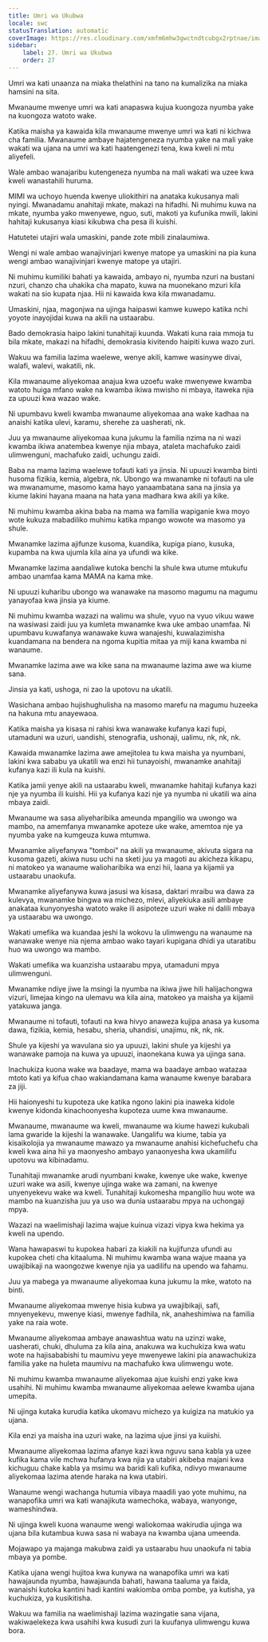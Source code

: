 ```yaml
---
title: Umri wa Ukubwa
locale: swc
statusTranslation: automatic
coverImage: https://res.cloudinary.com/xmfm6mhw3gwctndtcubgx2rptnae/image/upload/v1740337243/small_cover_educacion_fundamental_a051170f1c.webp
sidebar:
    label: 27. Umri wa Ukubwa
    order: 27
---
```

Umri wa kati unaanza na miaka thelathini na tano na kumalizika na miaka hamsini na sita.

Mwanaume mwenye umri wa kati anapaswa kujua kuongoza nyumba yake na kuongoza watoto wake.

Katika maisha ya kawaida kila mwanaume mwenye umri wa kati ni kichwa cha familia. Mwanaume ambaye hajatengeneza nyumba yake na mali yake wakati wa ujana na umri wa kati haatengenezi tena, kwa kweli ni mtu aliyefeli.

Wale ambao wanajaribu kutengeneza nyumba na mali wakati wa uzee kwa kweli wanastahili huruma.

MIMI wa uchoyo huenda kwenye uliokithiri na anataka kukusanya mali nyingi. Mwanadamu anahitaji mkate, makazi na hifadhi. Ni muhimu kuwa na mkate, nyumba yako mwenyewe, nguo, suti, makoti ya kufunika mwili, lakini hahitaji kukusanya kiasi kikubwa cha pesa ili kuishi.

Hatutetei utajiri wala umaskini, pande zote mbili zinalaumiwa.

Wengi ni wale ambao wanajivinjari kwenye matope ya umaskini na pia kuna wengi ambao wanajivinjari kwenye matope ya utajiri.

Ni muhimu kumiliki bahati ya kawaida, ambayo ni, nyumba nzuri na bustani nzuri, chanzo cha uhakika cha mapato, kuwa na muonekano mzuri kila wakati na sio kupata njaa. Hii ni kawaida kwa kila mwanadamu.

Umaskini, njaa, magonjwa na ujinga haipaswi kamwe kuwepo katika nchi yoyote inayojidai kuwa na akili na ustaarabu.

Bado demokrasia haipo lakini tunahitaji kuunda. Wakati kuna raia mmoja tu bila mkate, makazi na hifadhi, demokrasia kivitendo haipiti kuwa wazo zuri.

Wakuu wa familia lazima waelewe, wenye akili, kamwe wasinywe divai, walafi, walevi, wakatili, nk.

Kila mwanaume aliyekomaa anajua kwa uzoefu wake mwenyewe kwamba watoto huiga mfano wake na kwamba ikiwa mwisho ni mbaya, itaweka njia za upuuzi kwa wazao wake.

Ni upumbavu kweli kwamba mwanaume aliyekomaa ana wake kadhaa na anaishi katika ulevi, karamu, sherehe za uasherati, nk.

Juu ya mwanaume aliyekomaa kuna jukumu la familia nzima na ni wazi kwamba ikiwa anatembea kwenye njia mbaya, ataleta machafuko zaidi ulimwenguni, machafuko zaidi, uchungu zaidi.

Baba na mama lazima waelewe tofauti kati ya jinsia. Ni upuuzi kwamba binti husoma fizikia, kemia, algebra, nk. Ubongo wa mwanamke ni tofauti na ule wa mwanamume, masomo kama hayo yanaambatana sana na jinsia ya kiume lakini hayana maana na hata yana madhara kwa akili ya kike.

Ni muhimu kwamba akina baba na mama wa familia wapiganie kwa moyo wote kukuza mabadiliko muhimu katika mpango wowote wa masomo ya shule.

Mwanamke lazima ajifunze kusoma, kuandika, kupiga piano, kusuka, kupamba na kwa ujumla kila aina ya ufundi wa kike.

Mwanamke lazima aandaliwe kutoka benchi la shule kwa utume mtukufu ambao unamfaa kama MAMA na kama mke.

Ni upuuzi kuharibu ubongo wa wanawake na masomo magumu na magumu yanayofaa kwa jinsia ya kiume.

Ni muhimu kwamba wazazi na walimu wa shule, vyuo na vyuo vikuu wawe na wasiwasi zaidi juu ya kumleta mwanamke kwa uke ambao unamfaa. Ni upumbavu kuwafanya wanawake kuwa wanajeshi, kuwalazimisha kuandamana na bendera na ngoma kupitia mitaa ya miji kana kwamba ni wanaume.

Mwanamke lazima awe wa kike sana na mwanaume lazima awe wa kiume sana.

Jinsia ya kati, ushoga, ni zao la upotovu na ukatili.

Wasichana ambao hujishughulisha na masomo marefu na magumu huzeeka na hakuna mtu anayewaoa.

Katika maisha ya kisasa ni rahisi kwa wanawake kufanya kazi fupi, utamaduni wa uzuri, uandishi, stenografia, ushonaji, ualimu, nk, nk, nk.

Kawaida mwanamke lazima awe amejitolea tu kwa maisha ya nyumbani, lakini kwa sababu ya ukatili wa enzi hii tunayoishi, mwanamke anahitaji kufanya kazi ili kula na kuishi.

Katika jamii yenye akili na ustaarabu kweli, mwanamke hahitaji kufanya kazi nje ya nyumba ili kuishi. Hii ya kufanya kazi nje ya nyumba ni ukatili wa aina mbaya zaidi.

Mwanaume wa sasa aliyeharibika ameunda mpangilio wa uwongo wa mambo, na amemfanya mwanamke apoteze uke wake, amemtoa nje ya nyumba yake na kumgeuza kuwa mtumwa.

Mwanamke aliyefanywa "tomboi" na akili ya mwanaume, akivuta sigara na kusoma gazeti, akiwa nusu uchi na sketi juu ya magoti au akicheza kikapu, ni matokeo ya wanaume walioharibika wa enzi hii, laana ya kijamii ya ustaarabu unaokufa.

Mwanamke aliyefanywa kuwa jasusi wa kisasa, daktari mraibu wa dawa za kulevya, mwanamke bingwa wa michezo, mlevi, aliyekiuka asili ambaye anakataa kunyonyesha watoto wake ili asipoteze uzuri wake ni dalili mbaya ya ustaarabu wa uwongo.

Wakati umefika wa kuandaa jeshi la wokovu la ulimwengu na wanaume na wanawake wenye nia njema ambao wako tayari kupigana dhidi ya utaratibu huo wa uwongo wa mambo.

Wakati umefika wa kuanzisha ustaarabu mpya, utamaduni mpya ulimwenguni.

Mwanamke ndiye jiwe la msingi la nyumba na ikiwa jiwe hili halijachongwa vizuri, limejaa kingo na ulemavu wa kila aina, matokeo ya maisha ya kijamii yatakuwa janga.

Mwanaume ni tofauti, tofauti na kwa hivyo anaweza kujipa anasa ya kusoma dawa, fizikia, kemia, hesabu, sheria, uhandisi, unajimu, nk, nk, nk.

Shule ya kijeshi ya wavulana sio ya upuuzi, lakini shule ya kijeshi ya wanawake pamoja na kuwa ya upuuzi, inaonekana kuwa ya ujinga sana.

Inachukiza kuona wake wa baadaye, mama wa baadaye ambao watazaa mtoto kati ya kifua chao wakiandamana kama wanaume kwenye barabara za jiji.

Hii haionyeshi tu kupoteza uke katika ngono lakini pia inaweka kidole kwenye kidonda kinachoonyesha kupoteza uume kwa mwanaume.

Mwanaume, mwanaume wa kweli, mwanaume wa kiume hawezi kukubali lama gwaride la kijeshi la wanawake. Uangalifu wa kiume, tabia ya kisaikolojia ya mwanaume mawazo ya mwanaume anahisi kichefuchefu cha kweli kwa aina hii ya maonyesho ambayo yanaonyesha kwa ukamilifu upotovu wa kibinadamu.

Tunahitaji mwanamke arudi nyumbani kwake, kwenye uke wake, kwenye uzuri wake wa asili, kwenye ujinga wake wa zamani, na kwenye unyenyekevu wake wa kweli. Tunahitaji kukomesha mpangilio huu wote wa mambo na kuanzisha juu ya uso wa dunia ustaarabu mpya na uchongaji mpya.

Wazazi na waelimishaji lazima wajue kuinua vizazi vipya kwa hekima ya kweli na upendo.

Wana hawapaswi tu kupokea habari za kiakili na kujifunza ufundi au kupokea cheti cha kitaaluma. Ni muhimu kwamba wana wajue maana ya uwajibikaji na waongozwe kwenye njia ya uadilifu na upendo wa fahamu.

Juu ya mabega ya mwanaume aliyekomaa kuna jukumu la mke, watoto na binti.

Mwanaume aliyekomaa mwenye hisia kubwa ya uwajibikaji, safi, mnyenyekevu, mwenye kiasi, mwenye fadhila, nk, anaheshimiwa na familia yake na raia wote.

Mwanaume aliyekomaa ambaye anawashtua watu na uzinzi wake, uasherati, chuki, dhuluma za kila aina, anakuwa wa kuchukiza kwa watu wote na hajisababishi tu maumivu yeye mwenyewe lakini pia anawachukiza familia yake na huleta maumivu na machafuko kwa ulimwengu wote.

Ni muhimu kwamba mwanaume aliyekomaa ajue kuishi enzi yake kwa usahihi. Ni muhimu kwamba mwanaume aliyekomaa aelewe kwamba ujana umepita.

Ni ujinga kutaka kurudia katika ukomavu michezo ya kuigiza na matukio ya ujana.

Kila enzi ya maisha ina uzuri wake, na lazima ujue jinsi ya kuiishi.

Mwanaume aliyekomaa lazima afanye kazi kwa nguvu sana kabla ya uzee kufika kama vile mchwa hufanya kwa njia ya utabiri akibeba majani kwa kichuguu chake kabla ya msimu wa baridi kali kufika, ndivyo mwanaume aliyekomaa lazima atende haraka na kwa utabiri.

Wanaume wengi wachanga hutumia vibaya maadili yao yote muhimu, na wanapofika umri wa kati wanajikuta wamechoka, wabaya, wanyonge, wameshindwa.

Ni ujinga kweli kuona wanaume wengi waliokomaa wakirudia ujinga wa ujana bila kutambua kuwa sasa ni wabaya na kwamba ujana umeenda.

Mojawapo ya majanga makubwa zaidi ya ustaarabu huu unaokufa ni tabia mbaya ya pombe.

Katika ujana wengi hujitoa kwa kunywa na wanapofika umri wa kati hawajaunda nyumba, hawajaunda bahati, hawana taaluma ya faida, wanaishi kutoka kantini hadi kantini wakiomba omba pombe, ya kutisha, ya kuchukiza, ya kusikitisha.

Wakuu wa familia na waelimishaji lazima wazingatie sana vijana, wakiwaelekeza kwa usahihi kwa kusudi zuri la kuufanya ulimwengu kuwa bora.

